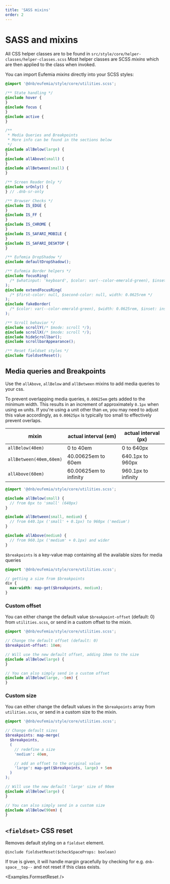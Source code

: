 ```yaml
---
title: 'SASS mixins'
order: 2
---
```



# SASS and mixins

All CSS helper classes are to be found in `src/style/core/helper-classes/helper-classes.scss`
Most helper classes are SCSS _mixins_ which are then applied to the class when invoked.

You can import Eufemia _mixins_ directly into your SCSS styles:

```scss
@import '@dnb/eufemia/style/core/utilities.scss';

/** State handling */
@include hover {
}
@include focus {
}
@include active {
}

/** 
 * Media Queries and Breakpoints 
 * More info can be found in the sections below
 */
@include allBelow(large) {
}
@include allAbove(small) {
}
@include allBetween(small) {
}

/** Screen Reader Only */
@include srOnly() {
} // .dnb-sr-only

/** Browser Checks */
@include IS_EDGE {
}
@include IS_FF {
}
@include IS_CHROME {
}
@include IS_SAFARI_MOBILE {
}
@include IS_SAFARI_DESKTOP {
}

/** Eufemia DropShadow */
@include defaultDropShadow();

/** Eufemia Border helpers */
@include focusRing(
  /* $whatinput: 'keyboard', $color: var(--color-emerald-green), $inset: inset */
);
@include extendFocusRing(
  /* $first-color: null, $second-color: null, width: 0.0625rem */
);
@include fakeBorder(
  /* $color: var(--color-emerald-green), $width: 0.0625rem, $inset: inset */
);

/** Scroll behavior */
@include scrollY(/* $mode: scroll */);
@include scrollX(/* $mode: scroll */);
@include hideScrollbar();
@include scrollbarAppearance();

/** Reset fieldset styles */
@include fieldsetReset();
```

## Media queries and Breakpoints

Use the `allAbove`, `allBelow` and `allBetween` mixins to add media queries to your css.

To prevent overlapping media queries, `0.00625em` gets added to the minimum width. This results in an increment of approximately `0.1px` when using `em` units. If you're using a unit other than `em`, you may need to adjust this value accordingly, as `0.00625px` is typically too small to effectively prevent overlaps.

| mixin                   | actual interval (em)   | actual interval (px) |
| ----------------------- | ---------------------- | -------------------- |
| `allBelow(40em)`        | 0 to 40em              | 0 to 640px           |
| `allBetween(40em,60em)` | 40.00625em to 60em     | 640.1px to 960px     |
| `allAbove(60em)`        | 60.00625em to infinity | 960.1px to infinity  |

```scss
@import '@dnb/eufemia/style/core/utilities.scss';

@include allBelow(small) {
  // from 0px to 'small' (640px)
}

@include allBetween(small, medium) {
  // from 640.1px ('small' + 0.1px) to 960px ('medium')
}

@include allAbove(medium) {
  // from 960.1px ('medium' + 0.1px) and wider
}
```

`$breakpoints` is a key-value map containing all the available sizes for media queries

```scss
@import '@dnb/eufemia/style/core/utilities.scss';

// getting a size from $breakpoints
div {
  max-width: map-get($breakpoints, medium);
}
```

### Custom offset

You can either change the default value `$breakpoint-offset` (default: 0) from `utilities.scss`, or send in a custom offset to the mixin.

```scss
@import '@dnb/eufemia/style/core/utilities.scss';

// Change the default offset (default: 0)
$breakpoint-offset: 10em;

// Will use the new default offset, adding 10em to the size
@include allBelow(large) {
}

// You can also simply send in a custom offset
@include allBelow(large, -5em) {
}
```

### Custom size

You can either change the default values in the `$breakpoints` array from `utilities.scss`, or send in a custom size to the mixin.

```scss
@import '@dnb/eufemia/style/core/utilities.scss';

// Change default sizes
$breakpoints: map-merge(
  $breakpoints,
  (
    // redefine a size
    'medium': 40em,

    // add an offset to the original value
    'large': map-get($breakpoints, large) + 5em
  )
);

// Will use the new default 'large' size of 90em
@include allBelow(large) {
}

// You can also simply send in a custom size
@include allBelow(90em) {
}
```

## `<fieldset>` CSS reset

Removes default styling on a `fieldset` element.

`@include fieldsetReset($checkSpaceProps: boolean)`

If true is given, it will handle margin gracefully by checking for e.g. `dnb-space__top--` and not reset if this class exists.

<Examples.FormsetReset />
